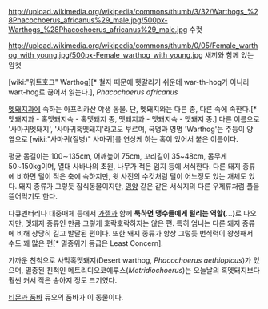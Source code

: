 http://upload.wikimedia.org/wikipedia/commons/thumb/3/32/Warthogs_%28Phacochoerus_africanus%29_male.jpg/500px-Warthogs_%28Phacochoerus_africanus%29_male.jpg
수컷

http://upload.wikimedia.org/wikipedia/commons/thumb/0/05/Female_warthog_with_young.jpg/500px-Female_warthog_with_young.jpg
새끼와 함께 있는 암컷

[wiki:"워트호그" Warthog][* 철자 때문에 헷갈리기 쉬운데 war-th-hog가 아니라 wart-hog로 끊어서 읽는다.], ''Phacochoerus africanus''

[[멧돼지]]과에 속하는 아프리카산 야생 동물. 단, 멧돼지와는 다른 종, 다른 속에 속한다.[* 멧돼지과 - 혹멧돼지속 - 혹멧돼지 종, 멧돼지과 - 멧돼지속 - 멧돼지 종.] 다른 이름으로 '사마귀멧돼지', '사마귀혹멧돼지'라고도 부르며, 국명과 영명 'Warthog'는 주둥이 양 옆으로 [wiki:"사마귀(질병)" 사마귀]를 연상케 하는 혹이 있어서 붙은 이름이다.

평균 몸길이는 100∼135cm, 어깨높이 75cm, 꼬리길이 35~48cm, 몸무게 50~150kg이며, 열대 사바나의 초원, 나무가 적은 임지 등에 서식한다. 다른 돼지 종류에 비하면 털이 적은 축에 속하지만, 윗 사진의 수컷처럼 털이 어느정도 있는 개체도 있다. 돼지 종류가 그렇듯 잡식동물이지만, [[영양]] 같은 같은 서식지의 다른 우제류처럼 풀을 뜯어먹기도 한다.

다큐멘터리나 대중매체 등에서 [[가젤]]과 함께 '''툭하면 맹수들에게 털리는 역할(...)'''로 나오지만, 멧돼지 종류인 만큼 그렇게 호락호락하지는 않은 편. 특히 엄니는 다른 돼지 종류에 비해 상당히 길고 발달된 편이다. 또한 돼지 종류가 항상 그렇듯 번식력이 왕성해서 수도 꽤 많은 편[* 멸종위기 등급은 Least Concern].

가까운 친척으로 사막혹멧돼지(Desert warthog, ''Phacochoerus aethiopicus'')가 있으며, 멸종된 친척인 메트리디오코에루스(''Metridiochoerus'')는 오늘날의 혹멧돼지보다 훨씬 커서 작은 송아지 정도 크기였다.

[[티몬과 품바]] 듀오의 품바가 이 동물이다.
